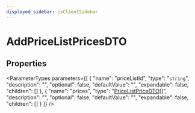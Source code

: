 ```yaml
---
displayed_sidebar: jsClientSidebar
---
```



# AddPriceListPricesDTO

## Properties

<ParameterTypes parameters={[
  {
    "name": "priceListId",
    "type": "`string`",
    "description": "",
    "optional": false,
    "defaultValue": "",
    "expandable": false,
    "children": []
  },
  {
    "name": "prices",
    "type": "[PriceListPriceDTO](internal.internal-1.PricingTypes.PriceListPriceDTO.mdx)[]",
    "description": "",
    "optional": false,
    "defaultValue": "",
    "expandable": false,
    "children": []
  }
]} />
